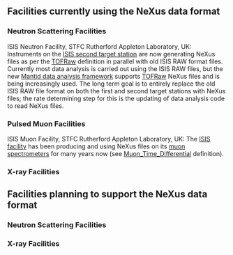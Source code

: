 ==Facilities currently using the NeXus data format==

===Neutron Scattering Facilities===

;ISIS Neutron Facility, STFC Rutherford Appleton Laboratory, UK: Instruments on the [http://ts-2.isis.rl.ac.uk/ ISIS second target station] are now generating NeXus files as per the [[TOFRaw]] definition in parallel with old ISIS RAW format files. Currently most data analysis is carried out using the ISIS RAW files, but the new [http://www.mantidproject.org/ Mantid data analysis framework] supports [[TOFRaw]] NeXus files and is being increasingly used. The long term goal is to entirely replace the old ISIS RAW file format on both the first and second target stations with NeXus files; the rate determining step for this is the updating of data analysis code to read NeXus files.

===Pulsed Muon Facilities===
;ISIS Muon Facility, STFC Rutherford Appleton Laboratory, UK: The [http://www.isis.rl.ac.uk/ ISIS facility] has been producing and using NeXus files on its [http://www.isis.rl.ac.uk/muons/ muon spectrometers] for many years now (see [[Muon_Time_Differential]] definition).

===X-ray Facilities===

==Facilities planning to support the NeXus data format==

===Neutron Scattering Facilities===

===X-ray Facilities===